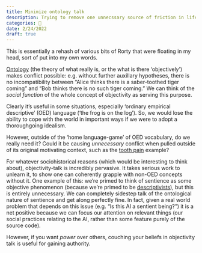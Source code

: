```yaml
---
title: Minimize ontology talk
description: Trying to remove one unnecssary source of friction in life.
categories: 🔴
date: 2/24/2022
draft: true
---
```


This is essentially a rehash of various bits of Rorty that were floating in my 
head, sort of put into my own words.

[Ontology](/docs/phil/definitions/ontology.qmd) (the theory of what really is, or the what is there 'objectively') 
makes conflict possible: e.g. without further auxillary hypotheses, there is no 
incompatibility between "Alice thinks there is a saber-toothed tiger coming" and 
"Bob thinks there is no such tiger coming." We can think of the *social 
function* of the whole concept of objectivity as serving this purpose.

Clearly it's useful in some situations, especially 'ordinary empirical 
descriptive' (OED) language ('the frog is on the log'). So, we would lose the 
ability to cope with the world in important ways if we were to adopt a 
thoroughgoing idealism.

However, outside of the 'home language-game' of OED vocabulary, do we really 
need it? Could it be causing *unnecessary* conflict when pulled outside of its 
original motivating context, such as the 
[tooth pain](/docs/phil/situations/toothpain.qmd) example?

For whatever sociohistorical reasons (which would be interesting to think 
about), objectivity-talk is incredibly pervasive. It takes serious work to 
unlearn it, to show one can coherently grapple with non-OED concepts without 
it. One example of this: we're primed to think of sentience as some objective 
phenomenon (because we're primed to be 
[descriptivists](/docs/phil/people/brandom/sellars09/4/index.qmd#semantic-nominalism)), 
but this is entirely unnecessary. We can completely sidestep talk of the 
ontological nature of sentience and get along perfectly fine. In fact, given a 
real world problem that depends on this issue (e.g. "Is this AI a sentient 
being?") it is a net positive because we can focus our attention on relevant 
things (our social practices relating to the AI, rather than some feature purely 
of the source code).

However, if you want *power* over others, couching your beliefs in objectivity 
talk is useful for gaining authority.